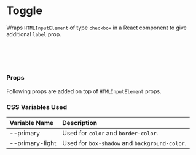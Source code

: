 
<Meta of={ToggleStories} />

# Toggle

Wraps `HTMLInputElement` of type `checkbox` in a React component to give additional `label` prop.

<Canvas of={ToggleStories.Variants} />

```jsx
import { Toggle } from 'no-frills-ui';

// Render
<Toggle />
```

### Props

Following props are added on top of `HTMLInputElement` props.

<Controls of={ToggleStories.Primary} />

### CSS Variables Used

| Variable Name | Description |
| :- | :- |
| --primary | Used for `color` and `border-color`. |
| --primary-light | Used for `box-shadow` and `background-color`. |
